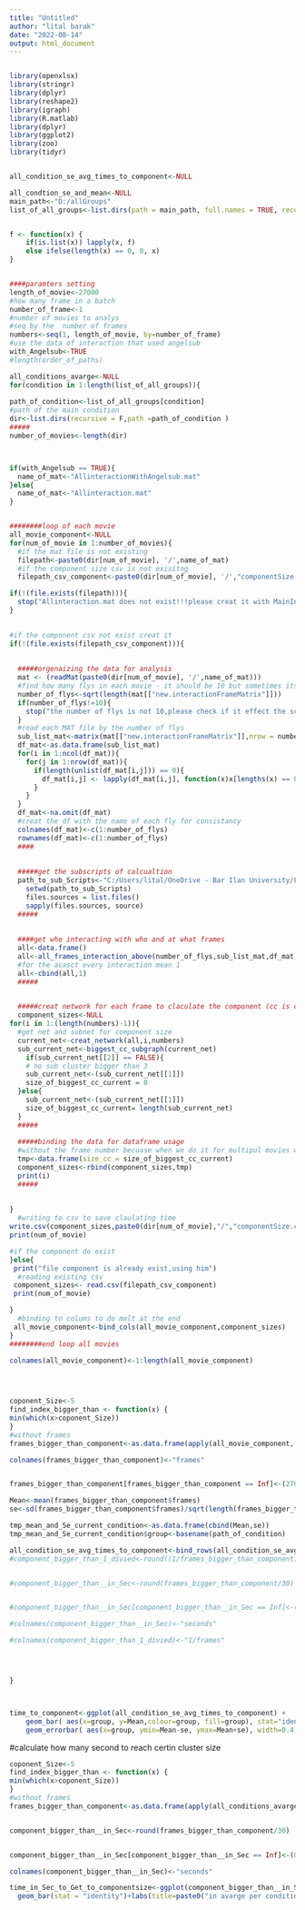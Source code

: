 ```yaml
---
title: "Untitled"
author: "lital barak"
date: "2022-08-14"
output: html_document
---
```



```r


```



```r
library(openxlsx)
library(stringr)
library(dplyr)
library(reshape2)
library(igraph)
library(R.matlab)
library(dplyr)
library(ggplot2)
library(zoo)
library(tidyr)


all_condition_se_avg_times_to_component<-NULL

all_condtion_se_and_mean<-NULL
main_path<-"D:/allGroups"
list_of_all_groups<-list.dirs(path = main_path, full.names = TRUE, recursive = FALSE)


f <- function(x) {
    if(is.list(x)) lapply(x, f)
    else ifelse(length(x) == 0, 0, x)
}


####paramters setting
length_of_movie<-27000
#how many frame in a batch
number_of_frame<-1
#number of movies to analys
#seq by the  number of frames
numbers<-seq(1, length_of_movie, by=number_of_frame)
#use the data of interaction that used angelsub
with_Angelsub<-TRUE
#length(order_of_paths)

all_conditions_avarge<-NULL
for(condition in 1:length(list_of_all_groups)){
  
path_of_condition<-list_of_all_groups[condition]
#path of the main condition
dir<-list.dirs(recursive = F,path =path_of_condition )
#####
number_of_movies<-length(dir)



if(with_Angelsub == TRUE){
  name_of_mat<-"AllinteractionWithAngelsub.mat"
}else{
  name_of_mat<-"Allinteraction.mat"
}


########loop of each movie
all_movie_component<-NULL
for(num_of_movie in 1:number_of_movies){
  #if the mat file is not existing
  filepath<-paste0(dir[num_of_movie], '/',name_of_mat)
  #if the component size csv is not exisitng
  filepath_csv_component<-paste0(dir[num_of_movie], '/',"componentSize.csv")

if(!(file.exists(filepath))){
  stop("Allinteraction.mat does not exist!!!please creat it with MainInteractionAllAngelSub.m ")
}

  
#if the component csv not exist creat it
if(!(file.exists(filepath_csv_component))){
  
  
  #####orgenaizing the data for analysis
  mat <- (readMat(paste0(dir[num_of_movie], '/',name_of_mat)))
  #find how many flys in each movie - it should be 10 but sometimes its less
  number_of_flys<-sqrt(length(mat[["new.interactionFrameMatrix"]]))
  if(number_of_flys!=10){
    stop("the number of flys is not 10,please check if it effect the script somehow and why its not 10")
  }
  #read each MAT file by the number of flys
  sub_list_mat<-matrix(mat[["new.interactionFrameMatrix"]],nrow = number_of_flys, ncol = number_of_flys)
  df_mat<-as.data.frame(sub_list_mat)
  for(i in 1:ncol(df_mat)){
    for(j in 1:nrow(df_mat)){
      if(length(unlist(df_mat[i,j])) == 0){
        df_mat[i,j] <- lapply(df_mat[i,j], function(x)x[lengths(x) == 0] <- 0)
      }
    }
  }
  df_mat<-na.omit(df_mat)
  #creat the df with the name of each fly for consistancy
  colnames(df_mat)<-c(1:number_of_flys)
  rownames(df_mat)<-c(1:number_of_flys)
  ####
  
  
  #####get the subscripts of calcualtion
  path_to_sub_Scripts<-"C:/Users/lital/OneDrive - Bar Ilan University/Lital/code/interactions_network/dynamic/sub_scripts"
    setwd(path_to_sub_Scripts)
    files.sources = list.files()
    sapply(files.sources, source)
  #####
    
    
  ####get who interacting with who and at what frames 
  all<-data.frame()
  all<-all_frames_interaction_above(number_of_flys,sub_list_mat,df_mat)
  #for the acasct every interaction mean 1 
  all<-cbind(all,1)
  ##### 

  
  #####creat network for each frame to claculate the component (cc is compnent)
  component_sizes<-NULL
for(i in 1:(length(numbers)-1)){
  #get net and subnet for component size
  current_net<-creat_network(all,i,numbers)
  sub_current_net<-biggest_cc_subgraph(current_net)
    if(sub_current_net[[2]] == FALSE){
    # no sub cluster bigger than 3
    sub_current_net<-(sub_current_net[[1]])
    size_of_biggest_cc_current = 0
  }else{
    sub_current_net<-(sub_current_net[[1]])
    size_of_biggest_cc_current= length(sub_current_net)
  }
  #####
  
  #####binding the data for dataframe usage
  #without the frame number becuase when we do it for multipul movies we want to cbind and than do melt
  tmp<-data.frame(size_cc = size_of_biggest_cc_current)
  component_sizes<-rbind(component_sizes,tmp)
  print(i)
  #####
  
  
}
  #writing to csv to save claulating time
write.csv(component_sizes,paste0(dir[num_of_movie],"/","componentSize.csv"), row.names = FALSE)
print(num_of_movie)

#if the component do exist
}else{
 print("file component is already exist,using him")
  #reading existing csv
 component_sizes<- read.csv(filepath_csv_component)
 print(num_of_movie)

}
  #binding to colums to do melt at the end
 all_movie_component<-bind_cols(all_movie_component,component_sizes)
}
########end loop all movies
 
colnames(all_movie_component)<-1:length(all_movie_component)




coponent_Size<-5
find_index_bigger_than <- function(x) {
min(which(x>coponent_Size))
}
#without frames
frames_bigger_than_component<-as.data.frame(apply(all_movie_component, 2, find_index_bigger_than))

colnames(frames_bigger_than_component)<-"frames"


frames_bigger_than_component[frames_bigger_than_component == Inf]<-(27000)

Mean<-mean(frames_bigger_than_component$frames)
se<-sd(frames_bigger_than_component$frames)/sqrt(length(frames_bigger_than_component$frames))

tmp_mean_and_Se_current_condition<-as.data.frame(cbind(Mean,se))
tmp_mean_and_Se_current_condition$group<-basename(path_of_condition)

all_condition_se_avg_times_to_component<-bind_rows(all_condition_se_avg_times_to_component,tmp_mean_and_Se_current_condition)
#component_bigger_than_1_divied<-round((1/frames_bigger_than_component),4)


#component_bigger_than__in_Sec<-round(frames_bigger_than_component/30)


#component_bigger_than__in_Sec[component_bigger_than__in_Sec == Inf]<-(0)

#colnames(component_bigger_than__in_Sec)<-"seconds"

#colnames(component_bigger_than_1_divied)<-"1/frames"




}



time_to_component<-ggplot(all_condition_se_avg_times_to_component) +
    geom_bar( aes(x=group, y=Mean,colour=group, fill=group), stat="identity", alpha=0.7)+scale_colour_manual(values = c("Females_Mated"="red", "Females_Grouped"="darkmagenta", "Females_Singles"="deeppink1", "Males_Grouped"="orange","Males_Mated"="dodgerblue3","Males_Singels"="chartreuse4"))  + scale_fill_manual(values = c("Females_Mated"="red", "Females_Grouped"="darkmagenta", "Females_Singles"="deeppink1", "Males_Grouped"="orange","Males_Mated"="dodgerblue3","Males_Singels"="chartreuse4"))+
    geom_errorbar( aes(x=group, ymin=Mean-se, ymax=Mean+se), width=0.4, colour="black", alpha=0.9, size=1.3)+labs(title=paste0("in avarge per condition frames to get to component size of ",coponent_Size), x ="condition", y = "frames")

```

#calculate how many second to reach certin cluster size

```r


coponent_Size<-5
find_index_bigger_than <- function(x) {
min(which(x>coponent_Size))
}
#without frames
frames_bigger_than_component<-as.data.frame(apply(all_conditions_avarge[,-7], 2, find_index_bigger_than))


component_bigger_than__in_Sec<-round(frames_bigger_than_component/30)


component_bigger_than__in_Sec[component_bigger_than__in_Sec == Inf]<-(0)

colnames(component_bigger_than__in_Sec)<-"seconds"

time_in_Sec_to_Get_to_componentsize<-ggplot(component_bigger_than__in_Sec, aes(x=rownames(component_bigger_than__in_Sec), y=seconds)) + 
  geom_bar(stat = "identity")+labs(title=paste0("in avarge per condition time in seconds to get to component size of ",coponent_Size), x ="condition", y = "time(sec)")
```
